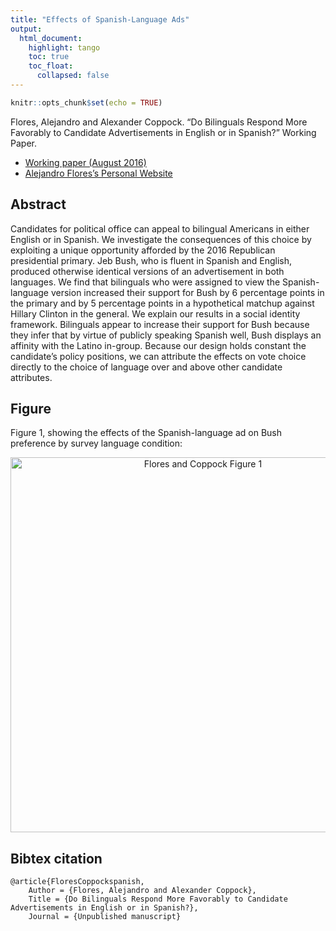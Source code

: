 ```yaml
---
title: "Effects of Spanish-Language Ads"
output: 
  html_document:
    highlight: tango
    toc: true
    toc_float:
      collapsed: false
---
```


```r
knitr::opts_chunk$set(echo = TRUE)
```

Flores, Alejandro and Alexander Coppock. “Do Bilinguals Respond More Favorably to Candidate Advertisements in English or in Spanish?” Working Paper.

- [Working paper (August 2016)](papers/FC_spanish.pdf)
- [Alejandro Flores's Personal Website](https://political-science.uchicago.edu/directory/alejandro-flores)

## Abstract

Candidates for political office can appeal to bilingual Americans in either English or in Spanish. We investigate the consequences of this choice by exploiting a unique opportunity afforded by the 2016 Republican presidential primary. Jeb Bush, who is fluent in Spanish and English, produced otherwise identical versions of an advertisement in both languages. We find that bilinguals who were assigned to view the Spanish-language version increased their support for Bush by 6 percentage points in the primary and by 5 percentage points in a hypothetical matchup against Hillary Clinton in the general. We explain our results in a social identity framework. Bilinguals appear to increase their support for Bush because they infer that by virtue of publicly speaking Spanish well, Bush displays an affinity with the Latino in-group. Because our design holds constant the candidate’s policy positions, we can attribute the effects on vote choice directly to the choice of language over and above other candidate attributes.

## Figure

Figure 1, showing the effects of the Spanish-language ad on Bush preference by survey language condition:

<center><img src="Images/FC_spanish_fig.png" alt="Flores and Coppock Figure 1" width="600"></center>

## Bibtex citation

```
@article{FloresCoppockspanish,
	Author = {Flores, Alejandro and Alexander Coppock},
	Title = {Do Bilinguals Respond More Favorably to Candidate Advertisements in English or in Spanish?},
	Journal = {Unpublished manuscript}
```
